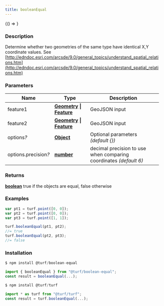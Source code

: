 ```yaml
---
title: booleanEqual
---
```



<!-- Expose turf as global var for experimenting in the browser console -->

<BrowserOnly>{() => <WindowTurfGlobal turf={turf} />}</BrowserOnly>

### Description

Determine whether two geometries of the same type have identical X,Y coordinate values.
See [http://edndoc.esri.com/arcsde/9.0/general_topics/understand_spatial_relations.htm](http://edndoc.esri.com/arcsde/9.0/general_topics/understand_spatial_relations.htm)

### Parameters

| Name                      | Type                                                                                                                          | Description                                                       |
| ------------------------- | ----------------------------------------------------------------------------------------------------------------------------- | ----------------------------------------------------------------- |
| feature1                  | **[Geometry](https://tools.ietf.org/html/rfc7946#section-3.1) \| [Feature](https://tools.ietf.org/html/rfc7946#section-3.2)** | GeoJSON input                                                     |
| feature2                  | **[Geometry](https://tools.ietf.org/html/rfc7946#section-3.1) \| [Feature](https://tools.ietf.org/html/rfc7946#section-3.2)** | GeoJSON input                                                     |
| options<i>?</i>           | **[Object](https://developer.mozilla.org/docs/Web/JavaScript/Reference/Global_Objects/Object)**                               | Optional parameters _(default \{\})_                              |
| options.precision<i>?</i> | **[number](https://developer.mozilla.org/docs/Web/JavaScript/Reference/Global_Objects/Number)**                               | decimal precision to use when comparing coordinates _(default 6)_ |

### Returns

**[boolean](https://developer.mozilla.org/docs/Web/JavaScript/Reference/Global_Objects/Boolean)** true if the objects are equal, false otherwise

### Examples

```javascript
var pt1 = turf.point([0, 0]);
var pt2 = turf.point([0, 0]);
var pt3 = turf.point([1, 1]);

turf.booleanEqual(pt1, pt2);
//= true
turf.booleanEqual(pt2, pt3);
//= false
```

### Installation

```javascript
$ npm install @turf/boolean-equal

import { booleanEqual } from "@turf/boolean-equal";
const result = booleanEqual(...);
```

```javascript
$ npm install @turf/turf

import * as turf from "@turf/turf";
const result = turf.booleanEqual(...);
```
